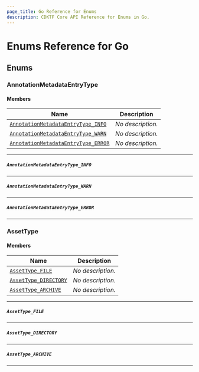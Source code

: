 ```yaml
---
page_title: Go Reference for Enums
description: CDKTF Core API Reference for Enums in Go.
---
```


<!-- This file is generated through yarn generate-docs -->

# Enums Reference for Go

## Enums <a name="Enums" id="Enums"></a>

### AnnotationMetadataEntryType <a name="AnnotationMetadataEntryType" id="cdktf.AnnotationMetadataEntryType"></a>

#### Members <a name="Members" id="Members"></a>

| **Name**                                                                                              | **Description**   |
| ----------------------------------------------------------------------------------------------------- | ----------------- |
| <code><a href="#cdktf.AnnotationMetadataEntryType.INFO">AnnotationMetadataEntryType_INFO</a></code>   | _No description._ |
| <code><a href="#cdktf.AnnotationMetadataEntryType.WARN">AnnotationMetadataEntryType_WARN</a></code>   | _No description._ |
| <code><a href="#cdktf.AnnotationMetadataEntryType.ERROR">AnnotationMetadataEntryType_ERROR</a></code> | _No description._ |

---

##### `AnnotationMetadataEntryType_INFO` <a name="AnnotationMetadataEntryType_INFO" id="cdktf.AnnotationMetadataEntryType.INFO"></a>

---

##### `AnnotationMetadataEntryType_WARN` <a name="AnnotationMetadataEntryType_WARN" id="cdktf.AnnotationMetadataEntryType.WARN"></a>

---

##### `AnnotationMetadataEntryType_ERROR` <a name="AnnotationMetadataEntryType_ERROR" id="cdktf.AnnotationMetadataEntryType.ERROR"></a>

---

### AssetType <a name="AssetType" id="cdktf.AssetType"></a>

#### Members <a name="Members" id="Members"></a>

| **Name**                                                                  | **Description**   |
| ------------------------------------------------------------------------- | ----------------- |
| <code><a href="#cdktf.AssetType.FILE">AssetType_FILE</a></code>           | _No description._ |
| <code><a href="#cdktf.AssetType.DIRECTORY">AssetType_DIRECTORY</a></code> | _No description._ |
| <code><a href="#cdktf.AssetType.ARCHIVE">AssetType_ARCHIVE</a></code>     | _No description._ |

---

##### `AssetType_FILE` <a name="AssetType_FILE" id="cdktf.AssetType.FILE"></a>

---

##### `AssetType_DIRECTORY` <a name="AssetType_DIRECTORY" id="cdktf.AssetType.DIRECTORY"></a>

---

##### `AssetType_ARCHIVE` <a name="AssetType_ARCHIVE" id="cdktf.AssetType.ARCHIVE"></a>

---
